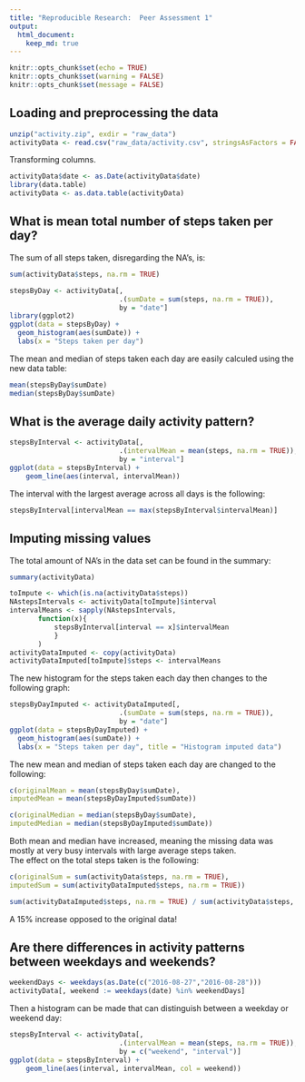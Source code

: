 ---
title: "Reproducible Research:  Peer Assessment 1"
output: 
  html_document:
    keep_md: true
---
```{r setup, include=FALSE}
knitr::opts_chunk$set(echo = TRUE)
knitr::opts_chunk$set(warning = FALSE)
knitr::opts_chunk$set(message = FALSE)
```
## Loading and preprocessing the data

```{r}
unzip("activity.zip", exdir = "raw_data")
activityData <- read.csv("raw_data/activity.csv", stringsAsFactors = FALSE)

```
Transforming columns.
```{r}
activityData$date <- as.Date(activityData$date)
library(data.table)
activityData <- as.data.table(activityData)
```


## What is mean total number of steps taken per day?
The sum of all steps taken, disregarding the NA's, is:
```{r}
sum(activityData$steps, na.rm = TRUE)
```

```{r}
stepsByDay <- activityData[, 
                           .(sumDate = sum(steps, na.rm = TRUE)), 
                           by = "date"]
library(ggplot2)
ggplot(data = stepsByDay) + 
  geom_histogram(aes(sumDate)) +
  labs(x = "Steps taken per day")
```

The mean and median of steps taken each day are easily calculed using the new data table:
```{r}
mean(stepsByDay$sumDate)
median(stepsByDay$sumDate)
```

## What is the average daily activity pattern?

```{r}
stepsByInterval <- activityData[, 
                           .(intervalMean = mean(steps, na.rm = TRUE)), 
                           by = "interval"]
ggplot(data = stepsByInterval) +
    geom_line(aes(interval, intervalMean))
```
The interval with the largest average across all days is the following:
```{r}
stepsByInterval[intervalMean == max(stepsByInterval$intervalMean)]
```

## Imputing missing values
The total amount of NA's in the data set can be found in the summary:
```{r}
summary(activityData)
```

```{r}
toImpute <- which(is.na(activityData$steps))
NAstepsIntervals <- activityData[toImpute]$interval
intervalMeans <- sapply(NAstepsIntervals, 
       function(x){
           stepsByInterval[interval == x]$intervalMean
           }
       )
activityDataImputed <- copy(activityData)
activityDataImputed[toImpute]$steps <- intervalMeans
```
The new histogram for the steps taken each day then changes to the following graph:
```{r}
stepsByDayImputed <- activityDataImputed[, 
                           .(sumDate = sum(steps, na.rm = TRUE)), 
                           by = "date"]
ggplot(data = stepsByDayImputed) + 
  geom_histogram(aes(sumDate)) +
  labs(x = "Steps taken per day", title = "Histogram imputed data")
```
The new mean and median of steps taken each day are changed to the following:
```{r}
c(originalMean = mean(stepsByDay$sumDate),
imputedMean = mean(stepsByDayImputed$sumDate))
```
```{r}
c(originalMedian = median(stepsByDay$sumDate),
imputedMedian = median(stepsByDayImputed$sumDate))
```
Both mean and median have increased, meaning the missing data was mostly at very busy intervals with large average steps taken.  
The effect on the total steps taken is the following:
```{r}
c(originalSum = sum(activityData$steps, na.rm = TRUE),
imputedSum = sum(activityDataImputed$steps, na.rm = TRUE))
```
```{r}
sum(activityDataImputed$steps, na.rm = TRUE) / sum(activityData$steps, na.rm = TRUE)
```
A 15% increase opposed to the original data!

## Are there differences in activity patterns between weekdays and weekends?

```{r}
weekendDays <- weekdays(as.Date(c("2016-08-27","2016-08-28")))
activityData[, weekend := weekdays(date) %in% weekendDays]
```
Then a histogram can be made that can distinguish between a weekday or weekend day:
```{r}
stepsByInterval <- activityData[, 
                           .(intervalMean = mean(steps, na.rm = TRUE)), 
                           by = c("weekend", "interval")]
ggplot(data = stepsByInterval) +
    geom_line(aes(interval, intervalMean, col = weekend))
```